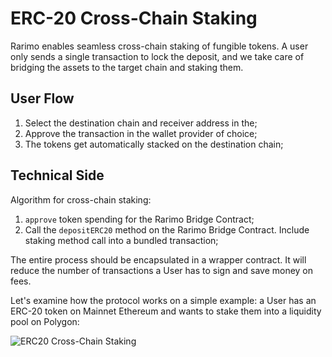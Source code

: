 # ERC-20 Cross-Chain Staking

Rarimo enables seamless cross-chain staking of fungible tokens. A user only sends a single transaction to lock the deposit, and we take care of bridging the assets to the target chain and staking them.


## User Flow

1. Select the destination chain and receiver address in the;
1. Approve the transaction in the wallet provider of choice;
1. The tokens get automatically stacked on the destination chain;

## Technical Side

Algorithm for cross-chain staking:

1. `approve` token spending for the Rarimo Bridge Contract;
1. Call the `depositERC20` method on the Rarimo Bridge Contract. Include staking method call into a bundled transaction;

The entire process should be encapsulated in a wrapper contract. It will reduce the number of transactions a User has to sign and save money on fees.

Let's examine how the protocol works on a simple example: a User has an ERC-20 token on Mainnet Ethereum and wants to stake them into a liquidity pool on Polygon:

![ERC20 Cross-Chain Staking](/img/cross-chain-staking.png)

